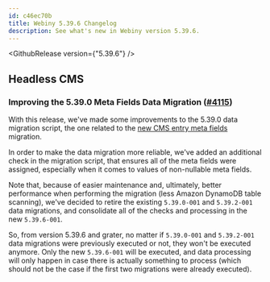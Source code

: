 ```yaml
---
id: c46ec70b
title: Webiny 5.39.6 Changelog
description: See what's new in Webiny version 5.39.6.
---
```



<GithubRelease version={"5.39.6"} />

## Headless CMS

### Improving the 5.39.0 Meta Fields Data Migration ([#4115](https://github.com/webiny/webiny-js/pull/4115))

With this release, we've made some improvements to the 5.39.0 data migration script, the one related to the [new CMS entry meta fields](/docs/release-notes/5.39.0/changelog#headless-cms-revamped-date-time-and-identity-on-by-meta-fields) migration.

In order to make the data migration more reliable, we've added an additional check in the migration script, that ensures all of the meta fields were assigned, especially when it comes to values of non-nullable meta fields.

Note that, because of easier maintenance and, ultimately, better performance when performing the migration (less Amazon DynamoDB table scanning), we've decided to retire the existing `5.39.0-001` and `5.39.2-001` data migrations, and consolidate all of the checks and processing in the new `5.39.6-001`.

So, from version 5.39.6 and grater, no matter if `5.39.0-001` and `5.39.2-001` data migrations were previously executed or not, they won't be executed anymore. Only the new `5.39.6-001` will be executed, and data processing will only happen in case there is actually something to process (which should not be the case if the first two migrations were already executed).  

